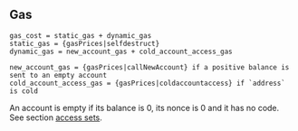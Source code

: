 ## Gas

    gas_cost = static_gas + dynamic_gas
    static_gas = {gasPrices|selfdestruct}
    dynamic_gas = new_account_gas + cold_account_access_gas

    new_account_gas = {gasPrices|callNewAccount} if a positive balance is sent to an empty account
    cold_account_access_gas = {gasPrices|coldaccountaccess} if `address` is cold

An account is empty if its balance is 0, its nonce is 0 and it has no code. See section [access sets](/about).
